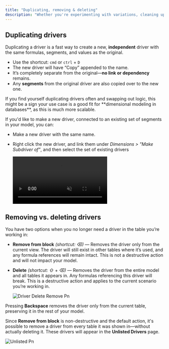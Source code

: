 ```yaml
---
title: "Duplicating, removing & deleting"
description: "Whether you're experimenting with variations, cleaning up a table, or permanently removing data, this article covers everything you need to know about duplicating, removing, and deleting drivers in Runway—and when to use each option."
---
```


## Duplicating drivers

Duplicating a driver is a fast way to create a new, **independent** driver with the same formulas, segments, and values as the original.

- Use the shortcut: `cmd`  or `ctrl` \+ `D`
- The new driver will have “Copy” appended to the name.
- It’s completely separate from the original—**no link or dependency** remains.
- Any **segments** from the original driver are also copied over to the new one.

<Warning>
  If you find yourself duplicating drivers often and swapping out logic, this might be a sign your use case is a good fit for **dimensional modeling in databases**, as this is much more scalable.
</Warning>

If you'd like to make a new driver, connected to an existing set of segments in your model, you can:

- Make a new driver with the same name.
- Right click the new driver, and link them under _Dimensions \> "Make Subdriver of"_, and then select the set of existing drivers

  <video muted autoplay="true" loop controls playsinline="true" class="doc-video" src="https://documentation.runwaydev.com/videos/Add-Driver-Segment.mp4" />

## Removing vs. deleting drivers

You have two options when you no longer need a driver in the table you’re working in:

- **Remove from block** _(shortcut: ⌫)_ — Removes the driver only from the current view. The driver will still exist in other tables where it’s used, and any formula references will remain intact. This is not a destructive action and will not impact your model.
- **Delete** _(shortcut: ⇧_ \+ _⌫)_ — Removes the driver from the entire model and all tables it appears in. Any formulas referencing this driver will break. This is a destructive action and applies to the current scenario you’re working in.

  ![Driver Delete Remove Pn](/images/drivers/driver-delete-remove.png)

Pressing **Backspace** removes the driver only from the current table, preserving it in the rest of your model.

Since **Remove from block** is non-destructive and the default action, it's possible to remove a driver from every table it was shown in—without actually deleting it. These drivers will appear in the **Unlisted Drivers** page.

![Unlisted Pn](/images/unlisted.png)